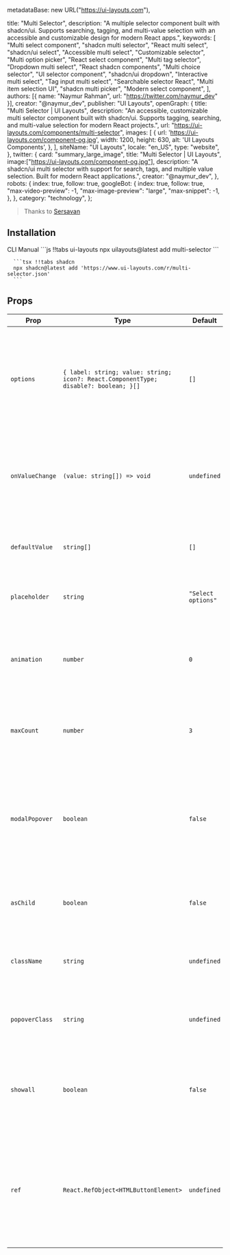  metadataBase: new URL("https://ui-layouts.com"),

  title: "Multi Selector",
  description:
    "A multiple selector component built with shadcn/ui. Supports searching, tagging, and multi-value selection with an accessible and customizable design for modern React apps.",
  keywords: [
    "Multi select component",
    "shadcn multi selector",
    "React multi select",
    "shadcn/ui select",
    "Accessible multi select",
    "Customizable selector",
    "Multi option picker",
    "React select component",
    "Multi tag selector",
    "Dropdown multi select",
    "React shadcn components",
    "Multi choice selector",
    "UI selector component",
    "shadcn/ui dropdown",
    "Interactive multi select",
    "Tag input multi select",
    "Searchable selector React",
    "Multi item selection UI",
    "shadcn multi picker",
    "Modern select component",
  ],
  authors: [{ name: "Naymur Rahman", url: "https://twitter.com/naymur_dev" }],
  creator: "@naymur_dev",
  publisher: "UI Layouts",
  openGraph: {
    title: "Multi Selector | UI Layouts",
    description:
      "An accessible, customizable multi selector component built with shadcn/ui. Supports tagging, searching, and multi-value selection for modern React projects.",
    url: "https://ui-layouts.com/components/multi-selector",
    images: [
      {
        url: 'https://ui-layouts.com/component-og.jpg',
        width: 1200,
        height: 630,
        alt: 'UI Layouts Components',
      },
    ],
    siteName: "UI Layouts",
    locale: "en_US",
    type: "website",
  },
  twitter: {
    card: "summary_large_image",
    title: "Multi Selector | UI Layouts",
    image:["https://ui-layouts.com/component-og.jpg"],
    description:
      "A shadcn/ui multi selector with support for search, tags, and multiple value selection. Built for modern React applications.",
    creator: "@naymur_dev",
  },
  robots: {
    index: true,
    follow: true,
    googleBot: {
      index: true,
      follow: true,
      "max-video-preview": -1,
      "max-image-preview": "large",
      "max-snippet": -1,
    },
  },
  category: "technology",
};


> Thanks to [Sersavan](https://github.com/sersavan/shadcn-multi-select-component)

<ComponentCodePreview name='multi-selector-default' isFitheight hasReTrigger isTab>
  <TabCodePreview name='multi-selector-default'>

  </TabCodePreview>

</ComponentCodePreview>

## Installation

<Tabs defaultValue="cli">

<TabsList className='border-b w-full bg-white justify-start dark:bg-neutral-800 h-11'>
  <TabsTrigger value='cli'>CLI</TabsTrigger>
  <TabsTrigger value='manual'>Manual</TabsTrigger>
</TabsList>

  <TabsContent value="cli">
   <CodeWithTabs>
      ```js !!tabs ui-layouts
      npx uilayouts@latest add multi-selector
      ```

      ```tsx !!tabs shadcn
      npx shadcn@latest add 'https://www.ui-layouts.com/r/multi-selector.json'
      ```

   </CodeWithTabs>
  </TabsContent>
  
  <TabsContent value="manual" manualType>

<CodeSnippets name="multi-selector" />

</TabsContent>
</Tabs>

## Props

| Prop            | Type                                                                                 | Default            | Description                                                                                                                                 |
| --------------- | ------------------------------------------------------------------------------------ | ------------------ | ------------------------------------------------------------------------------------------------------------------------------------------- |
| `options`       | `{ label: string; value: string; icon?: React.ComponentType; disable?: boolean; }[]` | `[]`               | An array of option objects displayed in the multi-select. Each object has a `label`, `value`, optional `icon`, and optional `disable` flag. |
| `onValueChange` | `(value: string[]) => void`                                                          | `undefined`        | Callback triggered when the selected values change. Receives an array of selected values.                                                   |
| `defaultValue`  | `string[]`                                                                           | `[]`               | The default selected values when the component mounts.                                                                                      |
| `placeholder`   | `string`                                                                             | `"Select options"` | Text displayed when no values are selected.                                                                                                 |
| `animation`     | `number`                                                                             | `0`                | Duration of animation effects (in seconds) for visual feedback like bouncing badges.                                                        |
| `maxCount`      | `number`                                                                             | `3`                | Maximum number of items to display before summarizing the rest.                                                                             |
| `modalPopover`  | `boolean`                                                                            | `false`            | Enables modal behavior for the popover, disabling interaction with outside elements and enhancing accessibility for screen readers.         |
| `asChild`       | `boolean`                                                                            | `false`            | Renders the multi-select as a child element of another component.                                                                           |
| `className`     | `string`                                                                             | `undefined`        | Additional CSS classes for custom styling of the multi-select component.                                                                    |
| `popoverClass`  | `string`                                                                             | `undefined`        | Additional CSS classes for custom styling of the popover content.                                                                           |
| `showall`       | `boolean`                                                                            | `false`            | Option to display all items without truncating the list, regardless of the `maxCount` setting.                                              |
| `ref`           | `React.RefObject<HTMLButtonElement>`                                                 | `undefined`        | A React ref object for the root element of the multi-select component, allowing for external access to the component’s DOM node.            |
